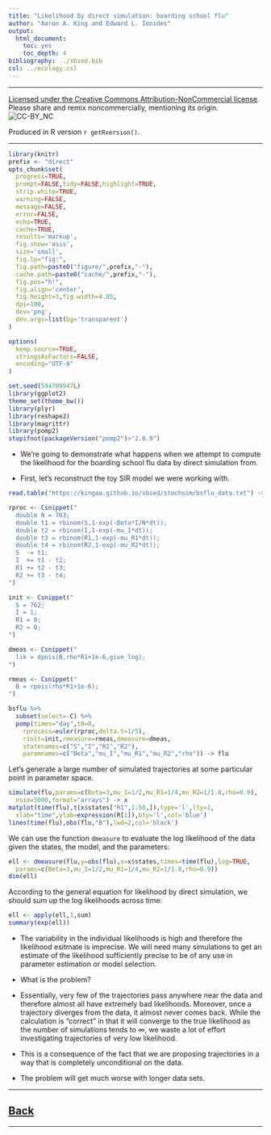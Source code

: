 ```yaml
---
title: "Likelihood by direct simulation: boarding school flu"
author: "Aaron A. King and Edward L. Ionides"
output:
  html_document:
    toc: yes
    toc_depth: 4
bibliography: ../sbied.bib
csl: ../ecology.csl
---
```


\newcommand\prob[1]{\mathbb{P}\left[{#1}\right]}
\newcommand\expect[1]{\mathbb{E}\left[{#1}\right]}
\newcommand\var[1]{\mathrm{Var}\left[{#1}\right]}
\newcommand\dist[2]{\mathrm{#1}\left(#2\right)}
\newcommand\dd[1]{d{#1}}
\newcommand\dlta[1]{{\Delta}{#1}}
\newcommand\lik{\mathcal{L}}
\newcommand\loglik{\ell}

-----------------------------------

[Licensed under the Creative Commons Attribution-NonCommercial license](http://creativecommons.org/licenses/by-nc/4.0/).
Please share and remix noncommercially, mentioning its origin.  
![CC-BY_NC](../graphics/cc-by-nc.png)

Produced in R version `r getRversion()`.

-----------------------------------

```r
library(knitr)
prefix <- "direct"
opts_chunk$set(
  progress=TRUE,
  prompt=FALSE,tidy=FALSE,highlight=TRUE,
  strip.white=TRUE,
  warning=FALSE,
  message=FALSE,
  error=FALSE,
  echo=TRUE,
  cache=TRUE,
  results='markup',
  fig.show='asis',
  size='small',
  fig.lp="fig:",
  fig.path=paste0("figure/",prefix,"-"),
  cache.path=paste0("cache/",prefix,"-"),
  fig.pos="h!",
  fig.align='center',
  fig.height=3,fig.width=4.85,
  dpi=100,
  dev='png',
  dev.args=list(bg='transparent')
)
```
```r
options(
  keep.source=TRUE,
  stringsAsFactors=FALSE,
  encoding="UTF-8"
)

set.seed(594709947L)
library(ggplot2)
theme_set(theme_bw())
library(plyr)
library(reshape2)
library(magrittr)
library(pomp2)
stopifnot(packageVersion("pomp2")>"2.0.9")
```

* We're going to demonstrate what happens when we attempt to compute the likelihood for the boarding school flu data by direct simulation from.

* First, let's reconstruct the toy SIR model we were working with.

```r
read.table("https://kingaa.github.io/sbied/stochsim/bsflu_data.txt") -> bsflu

rproc <- Csnippet("
  double N = 763;
  double t1 = rbinom(S,1-exp(-Beta*I/N*dt));
  double t2 = rbinom(I,1-exp(-mu_I*dt));
  double t3 = rbinom(R1,1-exp(-mu_R1*dt));
  double t4 = rbinom(R2,1-exp(-mu_R2*dt));
  S  -= t1;
  I  += t1 - t2;
  R1 += t2 - t3;
  R2 += t3 - t4;
")

init <- Csnippet("
  S = 762;
  I = 1;
  R1 = 0;
  R2 = 0;
")

dmeas <- Csnippet("
  lik = dpois(B,rho*R1+1e-6,give_log);
")

rmeas <- Csnippet("
  B = rpois(rho*R1+1e-6);
")

bsflu %>%
  subset(select=-C) %>%
  pomp(times="day",t0=0,
    rprocess=euler(rproc,delta.t=1/5),
    rinit=init,rmeasure=rmeas,dmeasure=dmeas,
    statenames=c("S","I","R1","R2"),
    paramnames=c("Beta","mu_I","mu_R1","mu_R2","rho")) -> flu
```

Let's generate a large number of simulated trajectories at some particular point in parameter space.
```r
simulate(flu,params=c(Beta=3,mu_I=1/2,mu_R1=1/4,mu_R2=1/1.8,rho=0.9),
  nsim=5000,format="arrays") -> x
matplot(time(flu),t(x$states["R1",1:50,]),type='l',lty=1,
  xlab="time",ylab=expression(R[1]),bty='l',col='blue')
lines(time(flu),obs(flu,"B"),lwd=2,col='black')
```

We can use the function `dmeasure` to evaluate the log likelihood of the data given the states, the model, and the parameters:
```r
ell <- dmeasure(flu,y=obs(flu),x=x$states,times=time(flu),log=TRUE,
  params=c(Beta=3,mu_I=1/2,mu_R1=1/4,mu_R2=1/1.8,rho=0.9))
dim(ell)
```
According to the general equation for likelihood by direct simulation, we should sum up the log likelihoods across time:
```r
ell <- apply(ell,1,sum)
summary(exp(ell))
```

- The variability in the individual likelihoods is high and therefore the likelihood esitmate is imprecise.
We will need many simulations to get an estimate of the likelihood sufficiently precise to be of any use in parameter estimation or model selection.

- What is the problem?

- Essentially, very few of the trajectories pass anywhere near the data and therefore almost all have extremely bad likelihoods.
Moreover, once a trajectory diverges from the data, it almost never comes back.
While the calculation is "correct" in that it will converge to the true likelihood as the number of simulations tends to $\infty$, we waste a lot of effort investigating trajectories of very low likelihood.

- This is a consequence of the fact that we are proposing trajectories in a way that is completely unconditional on the data.

- The problem will get much worse with longer data sets.

-----------------------

## [Back](./pfilter.html)

--------------------------

